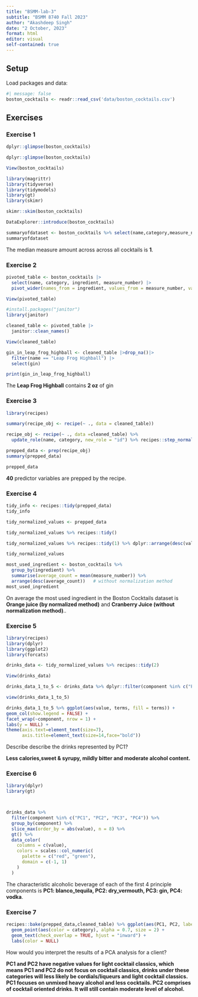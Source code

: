```yaml
---
title: "BSMM-lab-3"
subtitle: "BSMM 8740 Fall 2023"
author: "Akashdeep Singh"
date: "2 October, 2023"
format: html
editor: visual
self-contained: true
---
```


## Setup

Load packages and data:

```r
#| message: false
boston_cocktails <- readr::read_csv('data/boston_cocktails.csv')
```

## Exercises

### Exercise 1

```r
dplyr::glimpse(boston_cocktails)
```

```r
dplyr::glimpse(boston_cocktails)
```

```r
View(boston_cocktails)
```

```r
library(magrittr)  
library(tidyverse)  
library(tidymodels)
library(gt)
library(skimr)
```

```r
skimr::skim(boston_cocktails)
```

```r
DataExplorer::introduce(boston_cocktails)
```

```r
summaryofdataset <- boston_cocktails %>% select(name,category,measure_number) %>%  dplyr::filter(category=="Cocktail Classics") %>% summarise(mediannumber=median(measure_number))
summaryofdataset
```

The median measure amount across across all cocktails is **1**.

### Exercise 2

```r
pivoted_table <- boston_cocktails |>
  select(name, category, ingredient, measure_number) |> 
  pivot_wider(names_from = ingredient, values_from = measure_number, values_fill = 0)
```

```r
View(pivoted_table)
```

```r
#install.packages("janitor")
library(janitor)
```

```r
cleaned_table <- pivoted_table |>
  janitor::clean_names()
```

```r
View(cleaned_table)
```

```r
gin_in_leap_frog_highball <- cleaned_table |>drop_na()|>
  filter(name == "Leap Frog Highball") |>
  select(gin)

print(gin_in_leap_frog_highball)
```

The **Leap Frog Highball** contains **2 oz** of gin

### Exercise 3

```r
library(recipes)

summary(recipe_obj <- recipe(~ ., data = cleaned_table))

```

```r
recipe_obj <- recipe(~ ., data =cleaned_table) %>%
  update_role(name, category, new_role = "id") %>% recipes::step_normalize(all_numeric()) %>%step_pca(all_numeric())

prepped_data <- prep(recipe_obj)
summary(prepped_data)
```

```r
prepped_data
```

**40** predictor variables are prepped by the recipe.

### Exercise 4

```r
tidy_info <- recipes::tidy(prepped_data)
tidy_info
```

```r
tidy_normalized_values <- prepped_data

tidy_normalized_values %>% recipes::tidy() 
```

```r
tidy_normalized_values %>% recipes::tidy(1) %>% dplyr::arrange(desc(value))
```

```r
tidy_normalized_values
```

```r
most_used_ingredient <- boston_cocktails %>%
  group_by(ingredient) %>%
  summarise(average_count = mean(measure_number)) %>%
  arrange(desc(average_count))   # without normalization method
most_used_ingredient
```

On average the most used ingredient in the Boston Cocktails dataset is **Orange juice (by normalized method)** and **Cranberry Juice (without normalization method)**..

### Exercise 5

```r
library(recipes)
library(dplyr)
library(ggplot2)
library(forcats)

drinks_data <- tidy_normalized_values %>% recipes::tidy(2)

View(drinks_data)

drinks_data_1_to_5 <- drinks_data %>% dplyr::filter(component %in% c("PC1","PC2","PC3","PC4","PC5")) %>% dplyr::mutate(order = forcats::fct_inorder(component))

view(drinks_data_1_to_5)

drinks_data_1_to_5 %>% ggplot(aes(value, terms, fill = terms)) +
geom_col(show.legend = FALSE) +
facet_wrap(~component, nrow = 1) +
labs(y = NULL) +
theme(axis.text=element_text(size=7),
      axis.title=element_text(size=14,face="bold"))
```

Describe describe the drinks represented by PC1?

**Less calories,sweet & syrupy, mildly bitter and moderate alcohol content.**

### Exercise 6

```r
library(dplyr)
library(gt)



drinks_data %>%
  filter(component %in% c("PC1", "PC2", "PC3", "PC4")) %>%  
  group_by(component) %>%
  slice_max(order_by = abs(value), n = 8) %>%
  gt() %>%
  data_color(
    columns = c(value),
    colors = scales::col_numeric(
      palette = c("red", "green"),
      domain = c(-1, 1)
    )
  )
```

The characteristic alcoholic beverage of each of the first 4 principle components is **PC1: blanco_tequila, PC2: dry_vermouth, PC3: gin, PC4: vodka**.

### Exercise 7

```r
recipes::bake(prepped_data,cleaned_table) %>% ggplot(aes(PC1, PC2, label = name)) +
  geom_point(aes(color = category), alpha = 0.7, size = 2) +
  geom_text(check_overlap = TRUE, hjust = "inward") + 
  labs(color = NULL)
```

How would you interpret the results of a PCA analysis for a client?

**PC1 and PC2 have negative values for light cocktail classics, which means PC1 and PC2 do not focus on cocktail classics, drinks under these categories will less likely be cordials/liqueurs and light cocktail classics. PC1 focuses on unmixed heavy alcohol and less cocktails. PC2 comprises of cocktail oriented drinks. It will still contain moderate level of alcohol.**
